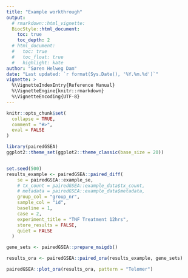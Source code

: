 ```yaml
---
title: "Example workthrough"
output: 
  # rmarkdown::html_vignette:
  BiocStyle::html_document:
    toc: true
    toc_depth: 2
  # html_document:
  #   toc: true
  #   toc_float: true
  #   highlight: kate
author: "Søren Helweg Dam"
date: "Last updated: `r format(Sys.Date(), '%Y.%m.%d')`"
vignette: >
  %\VignetteIndexEntry{Reference Manual}
  %\VignetteEngine{knitr::rmarkdown}
  %\VignetteEncoding{UTF-8}
---
```


```r
knitr::opts_chunk$set(
  collapse = TRUE,
  comment = "#>",
  eval = FALSE
)
```

```r
library(pairedGSEA)
ggplot2::theme_set(ggplot2::theme_classic(base_size = 20))


set.seed(500)
results_example <- pairedGSEA::paired_diff(
    se = pairedGSEA::example_se,
    # tx_count = pairedGSEA::example_data$tx_count,
    # metadata = pairedGSEA::example_data$metadata,
    group_col = "group_nr",
    sample_col = "id",
    baseline = 1,
    case = 2,
    experiment_title = "TNF Treatment 12hrs",
    store_results = FALSE,
    quiet = FALSE
  )


```

```r

gene_sets <- pairedGSEA::prepare_msigdb()
```

```r
results_ora <- pairedGSEA::paired_ora(results_example, gene_sets)
```



```r
pairedGSEA::plot_ora(results_ora, pattern = "Telomer")
```

